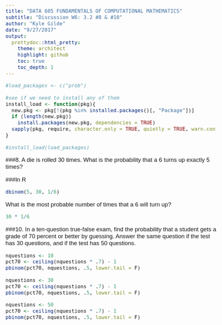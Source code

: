 ```yaml
---
title: "DATA 605 FUNDAMENTALS OF COMPUTATIONAL MATHEMATICS" 
subtitle: "Discussion W6: 3.2 #8 & #10"
author: "Kyle Gilde"
date: "9/27/2017"
output: 
  prettydoc::html_pretty:
    theme: architect
    highlight: github
    toc: true
    toc_depth: 1
---
```

<style type="text/css">
body{
  font-family: Helvetica;
  font-size: 14pt;
}
</style>
<body>

```r
#load_packages <- c("prob")

#see if we need to install any of them
install_load <- function(pkg){
  new.pkg <- pkg[!(pkg %in% installed.packages()[, "Package"])]
  if (length(new.pkg)) 
    install.packages(new.pkg, dependencies = TRUE)
  sapply(pkg, require, character.only = TRUE, quietly = TRUE, warn.conflicts = FALSE)
}

#install_load(load_packages)
```

###8. A die is rolled 30 times. What is the probability that a 6 turns up exactly 5 times? 

###In R
```r
dbinom(5, 30, 1/6)
```
What is the most probable number of times that a 6 will turn up?
```r
30 * 1/6
```

###10. In a ten-question true-false exam, find the probability that a student gets a grade of 70 percent or better by guessing. Answer the same question if the test has 30 questions, and if the test has 50 questions.

```r
nquestions <- 10
pct70 <- ceiling(nquestions * .7) - 1
pbinom(pct70, nquestions, .5, lower.tail = F)

nquestions <- 30
pct70 <- ceiling(nquestions * .7) - 1
pbinom(pct70, nquestions, .5, lower.tail = F)

nquestions <- 50
pct70 <- ceiling(nquestions * .7) - 1
pbinom(pct70, nquestions, .5, lower.tail = F)
```


</body>